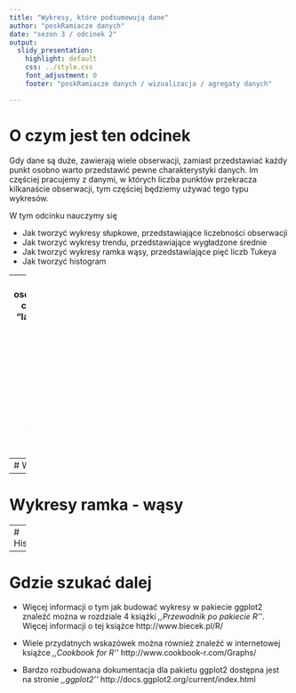 ```yaml
---
title: "Wykresy, które podsumowują dane"
author: "poskRamiacze danych"
date: "sezon 3 / odcinek 2"
output:
  slidy_presentation:
    highlight: default
    css: ../style.css
    font_adjustment: 0
    footer: "poskRamiacze danych / wizualizacja / agregaty danych"

---
```

# O czym jest ten odcinek

Gdy dane są duże, zawierają wiele obserwacji, zamiast przedstawiać każdy punkt osobno warto przedstawić pewne charakterystyki danych.
Im częściej pracujemy z danymi, w których liczba punktów przekracza kilkanaście obserwacji, 
tym częściej będziemy używać tego typu wykresów.

W tym odcinku nauczymy się

- Jak tworzyć wykresy słupkowe, przedstawiające liczebności obserwacji
- Jak tworzyć wykresy trendu, przedstawiające wygładzone średnie
- Jak tworzyć wykresy ramka wąsy, przedstawiające pięć liczb Tukeya
- Jak tworzyć histogram

---
# Wykresy słupkowe
```r

diagnoza <- osoby[!is.na(osoby$WAGA_2013_OSOBY), c("IMIE_2011",
          "WAGA_2013_OSOBY",
          "lata_nauki_2013",
          "WIEK2013",
          "PLEC",
          "województwo",
          "EDUK4_2013",
          "status9_2013",
          "GP3",
          "GP29",
          "GP54_01",
          "GP54_02",
          "GP54_03",
          "GP54_04",
          "GP54_05",
          "GP54_06",
          "GP54_07",
          "GP54_08",
          "GP54_09",
          "GP54_10",
          "GP54_11",
          "GP54_12",
          "GP54_13",
          "GP54_14",
          "GP54_15",
          "GP54_16",
          "GP54_17",
          "GP54_18",
          "GP54_19",
          "GP54_20",
          "GP54_21",
          "GP54_22",
          "GP60","GP61",
          "GP64",
          "GP113")]
#save(diagnoza, file="diagnoza.rda")

```

---
# Wykresy trendu

---
# Wykresy ramka - wąsy

---
# Histogram

---
# Gdzie szukać dalej

- Więcej informacji o tym jak budować wykresy w pakiecie ggplot2 znaleźć można w rozdziale 4 książki *,,Przewodnik po pakiecie R''*. Więcej informacji o tej książce http://www.biecek.pl/R/

- Wiele przydatnych wskazówek można również znaleźć w internetowej książce *,,Cookbook for R''* http://www.cookbook-r.com/Graphs/

- Bardzo rozbudowana dokumentacja dla pakietu ggplot2 dostępna jest na stronie *,,ggplot2''* http://docs.ggplot2.org/current/index.html

